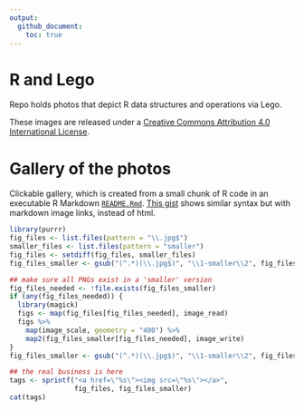 ```yaml
---
output:
  github_document:
    toc: true
---
```


<!-- README.md is generated from README.Rmd. Please edit that file -->

# R and Lego

Repo holds photos that depict R data structures and operations via Lego.

These images are released under a [Creative Commons Attribution 4.0 International License](https://creativecommons.org/licenses/by/4.0/).

# Gallery of the photos

Clickable gallery, which is created from a small chunk of R code in an executable R Markdown [`README.Rmd`](README.Rmd). [This gist](https://gist.github.com/jennybc/0239f65633e09df7e5f4) shows similar syntax but with markdown image links, instead of html.

```r
library(purrr)
fig_files <- list.files(pattern = "\\.jpg$")
smaller_files <- list.files(pattern = "smaller")
fig_files <- setdiff(fig_files, smaller_files)
fig_files_smaller <- gsub("(^.*)(\\.jpg$)", "\\1-smaller\\2", fig_files)

## make sure all PNGs exist in a 'smaller' version
fig_files_needed <- !file.exists(fig_files_smaller)
if (any(fig_files_needed)) {
  library(magick)
  figs <- map(fig_files[fig_files_needed], image_read)
  figs %>% 
    map(image_scale, geometry = "400") %>% 
    map2(fig_files_smaller[fig_files_needed], image_write)
}
fig_files_smaller <- gsub("(^.*)(\\.jpg$)", "\\1-smaller\\2", fig_files)  
```

```r
## the real business is here
tags <- sprintf("<a href=\"%s\"><img src=\"%s\"></a>",
                fig_files, fig_files_smaller)
cat(tags)
```
